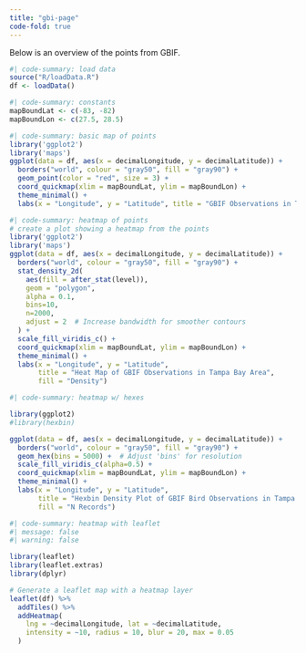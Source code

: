 ```yaml
---
title: "gbi-page"
code-fold: true
---
```


Below is an overview of the points from GBIF.

```r
#| code-summary: load data
source("R/loadData.R")
df <- loadData()
```


```R
#| code-summary: constants
mapBoundLat <- c(-83, -82)
mapBoundLon <- c(27.5, 28.5)
```

```R
#| code-summary: basic map of points
library('ggplot2')
library('maps')
ggplot(data = df, aes(x = decimalLongitude, y = decimalLatitude)) +
  borders("world", colour = "gray50", fill = "gray90") +
  geom_point(color = "red", size = 3) +
  coord_quickmap(xlim = mapBoundLat, ylim = mapBoundLon) +
  theme_minimal() +
  labs(x = "Longitude", y = "Latitude", title = "GBIF Observations in Tampa Bay Area")
```

```R
#| code-summary: heatmap of points
# create a plot showing a heatmap from the points
library('ggplot2')
library('maps')
ggplot(data = df, aes(x = decimalLongitude, y = decimalLatitude)) +
  borders("world", colour = "gray50", fill = "gray90") +
  stat_density_2d(
    aes(fill = after_stat(level)), 
    geom = "polygon", 
    alpha = 0.1, 
    bins=10,
    n=2000,
    adjust = 2  # Increase bandwidth for smoother contours
  ) +
  scale_fill_viridis_c() +
  coord_quickmap(xlim = mapBoundLat, ylim = mapBoundLon) +
  theme_minimal() +
  labs(x = "Longitude", y = "Latitude", 
       title = "Heat Map of GBIF Observations in Tampa Bay Area",
       fill = "Density")
```

```R
#| code-summary: heatmap w/ hexes

library(ggplot2)
#library(hexbin)

ggplot(data = df, aes(x = decimalLongitude, y = decimalLatitude)) +
  borders("world", colour = "gray50", fill = "gray90") +
  geom_hex(bins = 5000) +  # Adjust 'bins' for resolution
  scale_fill_viridis_c(alpha=0.5) +
  coord_quickmap(xlim = mapBoundLat, ylim = mapBoundLon) +
  theme_minimal() +
  labs(x = "Longitude", y = "Latitude", 
       title = "Hexbin Density Plot of GBIF Bird Observations in Tampa Bay Area",
       fill = "N Records")
```

```r
#| code-summary: heatmap with leaflet
#| message: false
#| warning: false

library(leaflet)
library(leaflet.extras)
library(dplyr)

# Generate a leaflet map with a heatmap layer
leaflet(df) %>%
  addTiles() %>%
  addHeatmap(
    lng = ~decimalLongitude, lat = ~decimalLatitude,
    intensity = ~10, radius = 10, blur = 20, max = 0.05
  )

```
